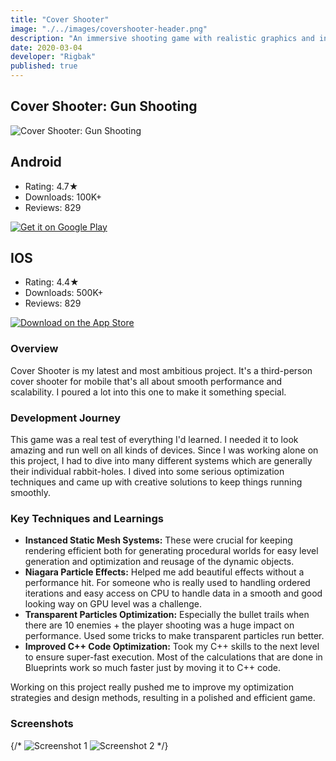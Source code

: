 ```yaml
---
title: "Cover Shooter"
image: "./../images/covershooter-header.png"
description: "An immersive shooting game with realistic graphics and intense gameplay."
date: 2020-03-04
developer: "Rigbak"
published: true
---
```


## Cover Shooter: Gun Shooting

<div style={{ textAlign: 'center', margin: '20px 0' }}>
  <img src="./../images/covershooter-header.png" alt="Cover Shooter: Gun Shooting" width={512} height={512} />
</div>
<div style={{ display: 'flex', justifyContent: 'center', alignItems: 'center', marginTop: '20px' }}>
<DownloadSection
    title="Android"
    points={['Rating: 4.4★', 'Downloads: 300K+', 'Reviews: 3k+']}
    badgeLink="https://play.google.com/store/apps/details?id=com.rigbakgames.covershooter3d"
    badgeImage="./../images/googleplay-download-badge.png"
  />
  <DownloadSection
    title="IOS"
    points={['Rating: 4.7★', 'Downloads: 100K+', 'Reviews: 1k+']}
    badgeLink="https://apps.apple.com/us/app/cover-shooter-free-fire-games/id1505399592"
    badgeImage="./../images/appstore-download-badge.svg"
  />
</div>


<div style={{ display: 'flex', justifyContent: 'center', alignItems: 'center', marginTop: '20px' }}>
    <div style={{ margin: '20px', padding: '20px', border: '1px solid #ccc' }}>
        <h2 style={{ textAlign: 'center', marginBottom: '10px' }}>Android</h2>
      <ul style={{ listStyleType: 'disc', paddingLeft: '20px' }}>
        <li style={{ marginBottom: '5px' }}>Rating: 4.7★</li>
        <li style={{ marginBottom: '5px' }}>Downloads: 100K+</li>
        <li style={{ marginBottom: '5px' }}>Reviews: 829</li>
      </ul>
      <div style={{ textAlign: 'center', marginTop: '20px' }}>
        <a href="https://play.google.com/store/apps/details?id=com.rigbakgames.covershooter3d" target="_blank" rel="noopener noreferrer" style={{ display: 'inline-block' }}>
          <img alt='Get it on Google Play' src="./../images/googleplay-download-badge.png" style={{ width: 'auto' ,height: 'auto' }} />
        </a>
      </div>
    </div>
    <div style={{ margin: '20px', padding: '20px', border: '1px solid #ccc' }}>
        <h2 style={{ textAlign: 'center', marginBottom: '10px' }}>IOS</h2>
      <ul style={{ listStyleType: 'disc', paddingLeft: '20px' }}>
        <li style={{ marginBottom: '5px' }}>Rating: 4.4★</li>
        <li style={{ marginBottom: '5px' }}>Downloads: 500K+</li>
        <li style={{ marginBottom: '5px' }}>Reviews: 829</li>
      </ul>
      <div style={{ textAlign: 'center', marginTop: '20px' }}>
        <a href="https://apps.apple.com/us/app/cover-shooter-free-fire-games/id1505399592" target="_blank" rel="noopener noreferrer" style={{ display: 'inline-block' }}>
          <img alt='Download on the App Store' src="./../images/appstore-download-badge.svg" style={{ width: 'auto', height: 'auto' }} />
        </a>
      </div>
    </div>
</div>



### Overview

Cover Shooter is my latest and most ambitious project. It's a third-person cover shooter for mobile that's all about smooth performance and scalability. I poured a lot into this one to make it something special.

### Development Journey

This game was a real test of everything I'd learned. I needed it to look amazing and run well on all kinds of devices. Since I was working alone on this project, I had to dive into many different systems which are generally their individual rabbit-holes. I dived into some serious optimization techniques and came up with creative solutions to keep things running smoothly.

### Key Techniques and Learnings

- **Instanced Static Mesh Systems:** These were crucial for keeping rendering efficient both for generating procedural worlds for easy level generation and optimization and reusage of the dynamic objects.
- **Niagara Particle Effects:** Helped me add beautiful effects without a performance hit. For someone who is really used to handling ordered iterations and easy access on CPU to handle data in a smooth and good looking way on GPU level was a challenge.
- **Transparent Particles Optimization:** Especially the bullet trails when there are 10 enemies + the player shooting was a huge impact on performance. Used some tricks to make transparent particles run better.
- **Improved C++ Code Optimization:** Took my C++ skills to the next level to ensure super-fast execution. Most of the calculations that are done in Blueprints work so much faster just by moving it to C++ code.

Working on this project really pushed me to improve my optimization strategies and design methods, resulting in a polished and efficient game.

### Screenshots

{/* <img src="./../images/cover_shooter_screenshot1.png" width={512} height={512} alt="Screenshot 1" />
<img src="./../images/cover_shooter_screenshot2.png" width={512} height={512} alt="Screenshot 2" /> */}

